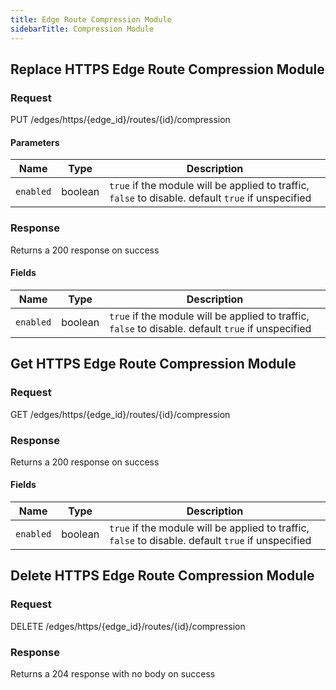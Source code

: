 ```yaml
---
title: Edge Route Compression Module
sidebarTitle: Compression Module
---
```



## Replace HTTPS Edge Route Compression Module

### Request

PUT /edges/https/\{edge_id\}/routes/\{id\}/compression

<EdgeRouteCompressionModuleReplaceRequest />

#### Parameters

| Name      | Type    | Description                                                                                        |
| --------- | ------- | -------------------------------------------------------------------------------------------------- |
| `enabled` | boolean | `true` if the module will be applied to traffic, `false` to disable. default `true` if unspecified |

### Response

Returns a 200 response on success

<EdgeRouteCompressionModuleReplaceResponse />

#### Fields

| Name      | Type    | Description                                                                                        |
| --------- | ------- | -------------------------------------------------------------------------------------------------- |
| `enabled` | boolean | `true` if the module will be applied to traffic, `false` to disable. default `true` if unspecified |

## Get HTTPS Edge Route Compression Module

### Request

GET /edges/https/\{edge_id\}/routes/\{id\}/compression

<EdgeRouteCompressionModuleGetRequest />

### Response

Returns a 200 response on success

<EdgeRouteCompressionModuleGetResponse />

#### Fields

| Name      | Type    | Description                                                                                        |
| --------- | ------- | -------------------------------------------------------------------------------------------------- |
| `enabled` | boolean | `true` if the module will be applied to traffic, `false` to disable. default `true` if unspecified |

## Delete HTTPS Edge Route Compression Module

### Request

DELETE /edges/https/\{edge_id\}/routes/\{id\}/compression

<EdgeRouteCompressionModuleDeleteRequest />

### Response

Returns a 204 response with no body on success
